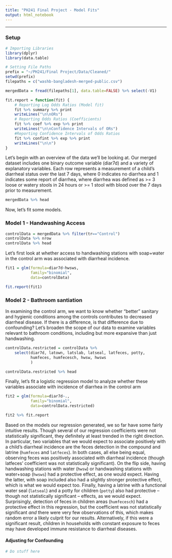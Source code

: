 ```yaml
---
title: "PH241 Final Project - Model Fits"
output: html_notebook
---
```


***
### Setup
```r
# Importing Libraries
library(dplyr)
library(data.table)

# Setting File Paths
prefix = "~/PH241/Final Project/Data/Cleaned/"
setwd(prefix)
filepaths = c("washb-bangladesh-merged-public.csv")

mergedData = fread(filepaths[1], data.table=FALSE) %>% select(-V1)

fit.report = function(fit) {
    # Reporting Log Odds Ratios (Model fit)
    fit %>% summary %>% print
    writeLines("\n\nORs")
    # Reporting Odds Ratios (Coefficients)
    fit %>% coef %>% exp %>% print
    writeLines("\n\nConfidence Intervals of ORs")
    #Reporting Confidence Intervals of Odds Ratios
    fit %>% confint %>% exp %>% print
    writeLines("\n\n")
}
```

Let's begin with an overview of the data we'll be looking at. Our merged dataset includes one binary outcome variable (diar7d) and a variety of explanatory variables. Each row represents a measurement of a child's diarrheal status over the last 7 days, where 0 indicates no diarrhea and 1 indicates some report of diarrhea, where diarrhea was defined as >= 3 loose or watery stools in 24 hours or >= 1 stool with blood over the 7 days prior to measurement.

```r
mergedData %>% head
```

Now, let's fit some models.

### Model 1 - Handwashing Access

```r
controlData = mergedData %>% filter(tr=="Control")
controlData %>% nrow
controlData %>% head
```
Let's first look at whether access to handwashing stations with soap+water in the control arm was associated with diarrheal incidence.
```r
fit1 = glm(formula=diar7d~hwsws,
           family="binomial",
           data=controlData)

fit.report(fit1)
```



### Model 2 - Bathroom santiation
In examining the control arm, we want to know whether "better" sanitary and hygienic conditions among the controls contributes to decreased diarrheal disease. If there is a difference, is that difference due to confounding? Let's broaden the scope of our data to examine variables relevant to bathroom conditions, including but more expansive than just handwashing. 
```r
controlData.restricted = controlData %>%
    select(diar7d, latown, latslab, latseal, latfeces, potty,
           humfeces, humfecesch, hwsw, hwsws
           )

controlData.restricted %>% head
```
Finally, let's fit a logistic regression model to analyze whether these variables associate with incidence of diarrhea in the control arm
```r
fit2 = glm(formula=diar7d~., 
           family="binomial", 
           data=controlData.restricted)

fit2 %>% fit.report
```
Based on the models our regression generated, we so far have some fairly intuitive results. Though several of our regression coefficients were not statistically significant, they definitely at least trended in the right direction. In particular, two variables that we would expect to associate positively with a child's diarrheal incidence are the feces detection in the compound and latrine (`humfeces` and `latfeces`). In both cases, all else being equal, observing feces was positively associated with diarrheal incidence (though latfeces' coefficient was not statistically significant). On the flip side, having handwashing stations with water (`hwsw`) or handwashing stations with water+soap (`hwsws`) had a protective effect, as one would expect. Having the latter, with soap included also had a slightly stronger protective effect, which is what we would expect too. Finally, having a latrine with a functional water seal (`latseal`) and a potty for children (`potty`) also had protective -- though not statistically significant -- effects, as we would expect. Surprisingly, detection of feces in children areas (`humfecesch`) had a protective effect in this regression, but the coefficient was not statistically significant *and* there were very few observations of this, which makes random error a likely culprit for our results. Alternatively, if this were a significant result, children in households with constant exposure to feces may have developed immune resistance to diarrheal diseases.

#### Adjusting for Confounding
```r
# Do stuff here
```
